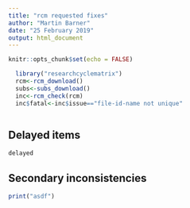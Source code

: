 ```yaml
---
title: "rcm requested fixes"
author: "Martin Barner"
date: "25 February 2019"
output: html_document
---
```


```r
knitr::opts_chunk$set(echo = FALSE)

  library("researchcyclematrix")
  rcm<-rcm_download()
  subs<-subs_download()
  inc<-rcm_check(rcm)
  inc$fatal<-inc$issue=="file-id-name not unique"



```

## Delayed items

```r
delayed

```


## Secondary inconsistencies


```r
print("asdf")
```

